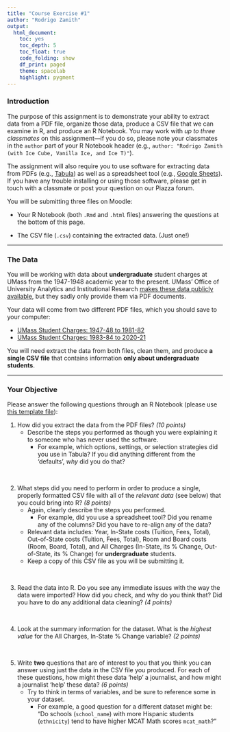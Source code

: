 ```yaml
---
title: "Course Exercise #1"
author: "Rodrigo Zamith"
output:
  html_document:
    toc: yes
    toc_depth: 5
    toc_float: true
    code_folding: show
    df_print: paged
    theme: spacelab
    highlight: pygment
---
```


### Introduction

The purpose of this assignment is to demonstrate your ability to extract data from a PDF file, organize those data, produce a CSV file that we can examine in R, and produce an R Notebook. You may work with *up to three classmates* on this assignment---if you do so, please note your classmates in the `author` part of your R Notebook header (e.g., `author: "Rodrigo Zamith (with Ice Cube, Vanilla Ice, and Ice T)"`).

The assignment will also require you to use software for extracting data from PDFs (e.g., [Tabula](https://tabula.technology)) as well as a spreadsheet tool (e.g., [Google Sheets](https://www.google.com/sheets/about/)). If you have any trouble installing or using those software, please get in touch with a classmate or post your question on our Piazza forum.

You will be submitting three files on Moodle:

* Your R Notebook (both `.Rmd` and `.html` files) answering the questions at the bottom of this page.

* The CSV file (`.csv`) containing the extracted data. (Just one!)

-----

### The Data

You will be working with data about **undergraduate** student charges at UMass from the 1947-1948 academic year to the present. UMass' Office of University Analytics and Institutional Research [makes these data publicly available](https://www.umass.edu/oir/students/student-charges-aid), but they sadly only provide them via PDF documents.

Your data will come from two different PDF files, which you should save to your computer:

- [UMass Student Charges: 1947-48 to 1981-82](https://zamith.umasscreate.net/data/umass_undergraduate_student_charges_1947_1981.pdf)
- [UMass Student Charges: 1983-84 to 2020-21](https://zamith.umasscreate.net/data/umass_undergraduate_student_charges_1983_2020.pdf)

You will need extract the data from both files, clean them, and produce **a single CSV file** that contains information **only about undergraduate students**.

-----

### Your Objective

Please answer the following questions through an R Notebook (please use [this template file](https://zamith.umasscreate.net/data/exercise_1_yourname.Rmd)):

1. How did you extract the data from the PDF files? *(10 points)*
    - Describe the steps you performed as though you were explaining it to someone who has never used the software.
        - For example, which options, settings, or selection strategies did you use in Tabula? If you did anything different from the 'defaults', _why_ did you do that?

&nbsp;

2. What steps did you need to perform in order to produce a single, properly formatted CSV file with all of the _relevant data_ (see below) that you could bring into R? *(8 points)*
    - Again, clearly describe the steps you performed.
        - For example, did you use a spreadsheet tool? Did you rename any of the columns? Did you have to re-align any of the data?
    - Relevant data includes: Year, In-State costs (Tuition, Fees, Total), Out-of-State costs (Tuition, Fees, Total), Room and Board costs (Room, Board, Total), and All Charges (In-State, its % Change, Out-of-State, its % Change) for **undergraduate** students.
    - Keep a copy of this CSV file as you will be submitting it.

&nbsp;

3. Read the data into R. Do you see any immediate issues with the way the data were imported? How did you check, and why do you think that? Did you have to do any additional data cleaning? *(4 points)*

&nbsp;

4. Look at the summary information for the dataset. What is the _highest value_ for the All Charges, In-State % Change variable? *(2 points)*

&nbsp;

5. Write **two** questions that are of interest to you that you think you can answer using just the data in the CSV file you produced. For each of these questions, how might these data 'help' a journalist, and how might a journalist 'help' these data? *(6 points)*
    - Try to think in terms of variables, and be sure to reference some in your dataset.
        - For example, a good question for a different dataset might be: "Do schools (`school_name`) with more Hispanic students (`ethnicity`) tend to have higher MCAT Math scores `mcat_math`?"
